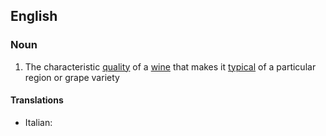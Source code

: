 ==English==

===Noun===
{{wikipedia}}
{{en-noun|typicities}}

# The characteristic [[quality]] of a [[wine]] that makes it [[typical]] of a particular region or grape variety

====Translations====
{{trans-top|quality of wine}}
* Italian: {{t-|it|tipicità|f}}
{{trans-mid}}
{{trans-bottom}}